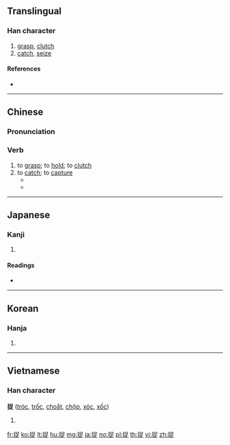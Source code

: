 ==Translingual==

===Han character===
{{Han char|rn=64|rad=手|as=07|sn=10|four=56081|canj=QRYO|ids=⿰扌足}}

# [[grasp]], [[clutch]]
# [[catch]], [[seize]]

====References====
* {{Han ref|kx=0433.120|dkj=12136|dj=0782.240|hdz=31882.040|uh=6349|ud=25417|bh=AEBB|bd=44731}}

----

==Chinese==
{{zh-forms}}

===Pronunciation===
{{zh-pron
|m=zhuō
|c=zuk1,zuk3
|cat=v
}}

===Verb===
{{zh-verb}}

# to [[grasp]]; to [[hold]]; to [[clutch]]
# to [[catch]]; to [[capture]]
#* {{zh-x|小 雛雞 圍 在 母雞 的 周圍 '''捉''' 虫子|。The baby chicks are '''catching''' insects around the hen.}}
#* {{zh-x|他們 '''捉''' 到了 幾 條 魚。|They '''caught''' several fish.}}

----

==Japanese==

===Kanji===
{{ja-kanji|grade=|rs=手07}}

# {{defn|lang=ja|sort=手07}}

====Readings====
* {{ja-readings|on=[[そく]] (soku), [[さく]] (saku)|kun=[[とらえる]] (toraeru)}}

----

==Korean==

===Hanja===
{{ko-hanja|hangeul=착|eumhun=|rv=chak|mr=ch'ak|y=chak}}

# {{defn|lang=ko|sort=手07}}

----

==Vietnamese==

===Han character===
'''捉''' ([[tróc]], [[trốc]], [[choắt]], [[chộp]], [[xóc]], [[xốc]])

# {{defn|lang=vi}}

[[fr:捉]]
[[ko:捉]]
[[lt:捉]]
[[hu:捉]]
[[mg:捉]]
[[ja:捉]]
[[no:捉]]
[[pl:捉]]
[[th:捉]]
[[vi:捉]]
[[zh:捉]]